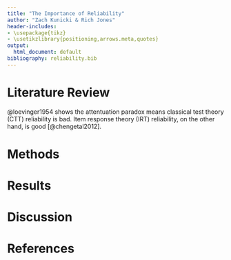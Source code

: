 ```yaml
---
title: "The Importance of Reliability"
author: "Zach Kunicki & Rich Jones"
header-includes:
- \usepackage{tikz}
- \usetikzlibrary{positioning,arrows.meta,quotes}
output:
  html_document: default
bibliography: reliability.bib
---
```

# Literature Review

@loevinger1954 shows the attentuation paradox means classical test theory (CTT) reliability is bad. Item response theory (IRT) reliability, on the other hand, is good [@chengetal2012].

# Methods

# Results

# Discussion

# References